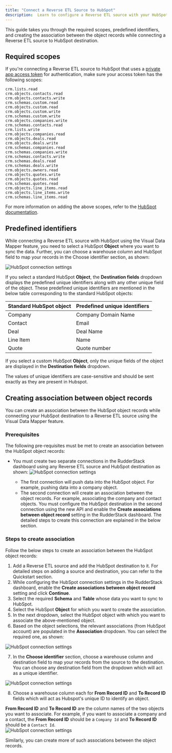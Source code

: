 ```yaml
---
title: "Connect a Reverse ETL Source to HubSpot"
description:  Learn to configure a Reverse ETL source with your HubSpot destination.
---
```


This guide takes you through the required scopes, predefined identifiers, and creating the association between the object records while connecting a Reverse ETL source to HubSpot destination.

## Required scopes

If you're connecting a <Link to="/sources/reverse-etl/">Reverse ETL</Link> source to HubSpot that uses a <a href="https://developers.hubspot.com/docs/api/intro-to-auth#private-app-access-tokens">private app access token</a> for authentication, make sure your access token has the following scopes:

```
crm.lists.read
crm.objects.contacts.read
crm.objects.contacts.write
crm.schemas.custom.read
crm.objects.custom.read
crm.objects.custom.write
crm.schemas.custom.write
crm.objects.companies.write
crm.schemas.contacts.read
crm.lists.write
crm.objects.companies.read
crm.objects.deals.read
crm.objects.deals.write
crm.schemas.companies.read
crm.schemas.companies.write
crm.schemas.contacts.write
crm.schemas.deals.read
crm.schemas.deals.write
crm.objects.owners.read
crm.objects.quotes.write
crm.objects.quotes.read
crm.schemas.quotes.read
crm.objects.line_items.read
crm.objects.line_items.write
crm.schemas.line_items.read
```

<div class="infoBlock">
For more information on adding the above scopes, refer to the <a href="https://developers.hubspot.com/docs/api/migrate-an-api-key-integration-to-a-private-app#create-a-new-private-app">HubSpot documentation</a>.
</div>

## Predefined identifiers

While connecting a <Link to="/sources/reverse-etl/">Reverse ETL</Link> source with HubSpot using the <Link to="/sources/reverse-etl/features/visual-data-mapper/">Visual Data Mapper</Link> feature, you need to select a HubSpot **Object** where you want to sync the data. Further, you can choose a warehouse column and HubSpot field to map your records in the <Link to="/sources/reverse-etl/features/visual-data-mapper/#choosing-the-identifier">Choose identifier</Link> section, as shown:

<img src="../../../assets/event-stream-destinations/predefined_object_hubspot.png" alt="HubSpot connection settings"/>

If you select a standard HubSpot **Object**, the **Destination fields** dropdown displays the predefined unique identifiers along with any other unique field of the object. These predefined unique identifiers are mentioned in the below table corresponding to the standard HubSpot objects:

| Standard HubSpot object | Predefined unique identifiers   |
| :------------------ | :------------ | 
| Company     | Company Domain Name     | 
| Contact      | Email      |
| Deal     | Deal Name     | 
| Line Item      | Name      |
| Quote     | Quote number     | 

If you select a custom HubSpot **Object**, only the unique fields of the object are displayed in the **Destination fields** dropdown.

<div class="infoBlock">
The values of unique identifiers are case-sensitive and should be sent exactly as they are present in Hubspot.
</div>

## Creating association between object records

You can create an association between the HubSpot object records while connecting your HubSpot destination to a <Link to="/sources/reverse-etl/">Reverse ETL</Link> source using the <Link to="/sources/reverse-etl/features/visual-data-mapper/">Visual Data Mapper</Link> feature.

### Prerequisites

The following pre-requisites must be met to create an association between the HubSpot object records:

- You must create two separate connections in the RudderStack dashboard using any Reverse ETL source and HubSpot destination as shown:
    <img src="../../../assets/event-stream-destinations/hubspot-connections.png" alt="HubSpot connection settings"/>

    - The first connection will push data into the HubSpot object. For example, pushing data into a company object. 
    - The second connection will create an association between the object records. For example, associating the company and contact objects. You must configure the HubSpot destination in the second connection using the <Link to="/destinations/streaming-destinations/hubspot/setting-up-hubspot-in-rudderstack/#new-api">new API</Link> and enable the **Create associations between object record** setting in the RudderStack dashboard. The detailed steps to create this connection are explained in the below section.

### Steps to create association 

Follow the below steps to create an association between the HubSpot object records:

1. Add a Reverse ETL source and add the HubSpot destination to it. For detailed steps on adding a source and destination, you can refer to the <Link to="https://www.rudderstack.com/docs/get-started/quickstart/">Quickstart</Link> section.
2. While configuring the <Link to="/destinations/streaming-destinations/hubspot/setting-up-hubspot-in-rudderstack/#new-api">HubSpot connection settings</Link> in the RudderStack dashboard, enable the **Create associations between object record** setting and click **Continue**.
3. Select the required **Schema** and **Table** whose data you want to sync to HubSpot.
4. Select the HubSpot **Object** for which you want to create the association. 
5. In the next dropdown, select the HubSpot object with which you want to associate the above-mentioned object.
6. Based on the object selections, the relevant associations (from HubSpot account) are populated in the **Association** dropdown. You can select the required one, as shown:

<img src="../../../assets/event-stream-destinations/sync-associations-hubspot.png" alt="HubSpot connection settings"/>

7. In the **Choose identifier** section,  choose a warehouse column and destination field to map your records from the source to the destination. You can choose any destination field from the dropdown which will act as a unique identifier.

<img src="../../../assets/event-stream-destinations/unique-identifier-hubspot-1.png" alt="HubSpot connection settings"/>

8. Choose a warehouse column each for **From Record ID** and **To Record ID** fields which will act as Hubspot's unique ID to identify an object.

<div class="infoBlock">
<strong>From Record ID</strong> and <strong>To Record ID</strong> are the column names of the two objects you want to associate. For example, if you want to associate a company and a contact, the <strong>From Record ID</strong> should be a <code class="inline-code">Company Id</code> and <strong>To Record ID</strong> should be a <code class="inline-code">Contact Id</code>.
</div>


<img src="../../../assets/event-stream-destinations/unique-identifier-hubspot.png" alt="HubSpot connection settings"/>

Similarly, you can create more of such associations between the object records.